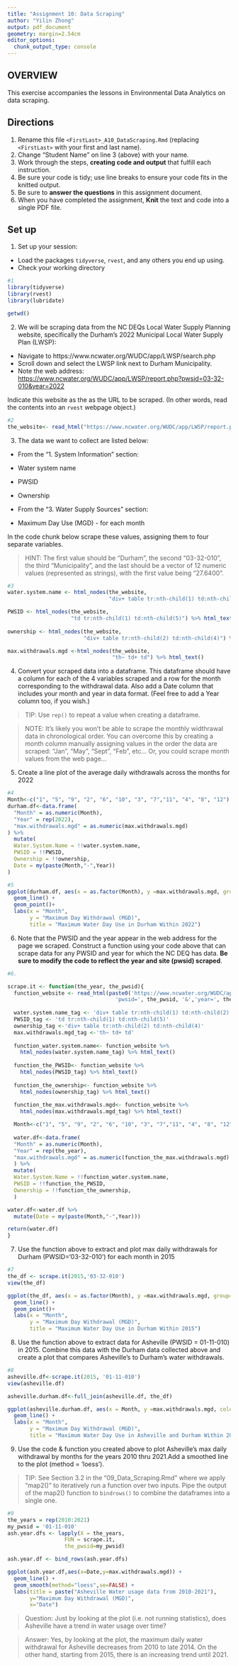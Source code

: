 ```yaml
---
title: "Assignment 10: Data Scraping"
author: "Yilin Zhong"
output: pdf_document
geometry: margin=2.54cm
editor_options: 
  chunk_output_type: console
---
```


## OVERVIEW

This exercise accompanies the lessons in Environmental Data Analytics on data scraping. 

## Directions
1. Rename this file `<FirstLast>_A10_DataScraping.Rmd` (replacing `<FirstLast>` with your first and last name).
2. Change "Student Name" on line 3 (above) with your name.
3. Work through the steps, **creating code and output** that fulfill each instruction.
4. Be sure your code is tidy; use line breaks to ensure your code fits in the knitted output.
5. Be sure to **answer the questions** in this assignment document.
6. When you have completed the assignment, **Knit** the text and code into a single PDF file.


## Set up 
1. Set up your session:

* Load the packages `tidyverse`, `rvest`, and any others you end up using.
* Check your working directory

```r
#1
library(tidyverse)
library(rvest)
library(lubridate)

getwd()

```

2. We will be scraping data from the NC DEQs Local Water Supply Planning website, specifically the Durham's 2022 Municipal Local Water Supply Plan (LWSP): 
 * Navigate to https://www.ncwater.org/WUDC/app/LWSP/search.php
 * Scroll down and select the LWSP link next to Durham Municipality. 
 * Note the web address: <https://www.ncwater.org/WUDC/app/LWSP/report.php?pwsid=03-32-010&year=2022>
 
Indicate this website as the as the URL to be scraped. (In other words, read the contents into an `rvest` webpage object.)

```r
#2
the_website<- read_html("https://www.ncwater.org/WUDC/app/LWSP/report.php?pwsid=03-32-010&year=2022")

```

3. The data we want to collect are listed below:

* From the "1. System Information" section:
 * Water system name
 * PWSID
 * Ownership
 
* From the "3. Water Supply Sources" section:
 * Maximum Day Use (MGD) - for each month

In the code chunk below scrape these values, assigning them to four separate variables.

>HINT: The first value should be "Durham", the second "03-32-010", the third "Municipality", and the last should be a vector of 12 numeric values (represented as strings), with the first value being "27.6400".

```r
#3
water.system.name <- html_nodes(the_website, 
                                "div+ table tr:nth-child(1) td:nth-child(2)") %>% html_text()

PWSID <- html_nodes(the_website, 
                    "td tr:nth-child(1) td:nth-child(5)") %>% html_text()
  
ownership <- html_nodes(the_website, 
                        "div+ table tr:nth-child(2) td:nth-child(4)") %>% html_text()

max.withdrawals.mgd <-html_nodes(the_website, 
                                 "th~ td+ td") %>% html_text() 

```


4. Convert your scraped data into a dataframe. This dataframe should have a column for each of the 4 variables scraped and a row for the month corresponding to the withdrawal data. Also add a Date column that includes your month and year in data format. (Feel free to add a Year column too, if you wish.)

>TIP: Use `rep()` to repeat a value when creating a dataframe.

>NOTE: It's likely you won't be able to scrape the monthly widthrawal data in chronological order. You can overcome this by creating a month column manually assigning values in the order the data are scraped: "Jan", "May", "Sept", "Feb", etc... Or, you could scrape month values from the web page...

5. Create a line plot of the average daily withdrawals across the months for 2022

```r
#4
Month<-c("1", "5", "9", "2", "6", "10", "3", "7","11", "4", "8", "12")
durham.df<-data.frame(
  "Month" = as.numeric(Month),
  "Year" = rep(2022),
  "max.withdrawals.mgd" = as.numeric(max.withdrawals.mgd) 
) %>% 
  mutate(
  Water.System.Name = !!water.system.name,
  PWSID = !!PWSID,
  Ownership = !!ownership,
  Date = my(paste(Month,"-",Year))
)

#5
ggplot(durham.df, aes(x = as.factor(Month), y =max.withdrawals.mgd, group=1 )) +
  geom_line() +
  geom_point()+
  labs(x = "Month", 
       y = "Maximum Day Withdrawal (MGD)",
       title = "Maximum Water Day Use in Durham Within 2022")

```

6. Note that the PWSID and the year appear in the web address for the page we scraped. Construct a function using your code above that can scrape data for any PWSID and year for which the NC DEQ has data. **Be sure to modify the code to reflect the year and site (pwsid) scraped**.

```r
#6.

scrape.it <- function(the_year, the_pwsid){
  function_website <- read_html(paste0('https://www.ncwater.org/WUDC/app/LWSP/report.php?', 
                                  'pwsid=', the_pwsid, '&','year=', the_year))
  
  water.system.name_tag <- 'div+ table tr:nth-child(1) td:nth-child(2)'
  PWSID_tag <- 'td tr:nth-child(1) td:nth-child(5)' 
  ownership_tag <-'div+ table tr:nth-child(2) td:nth-child(4)' 
  max.withdrawals.mgd_tag <-'th~ td+ td'
  
  function_water.system.name<- function_website %>% 
    html_nodes(water.system.name_tag) %>% html_text()
  
  function_the_PWSID<- function_website %>% 
    html_nodes(PWSID_tag) %>% html_text()
  
  function_the_ownership<- function_website %>% 
    html_nodes(ownership_tag) %>% html_text()
  
  function_the_max.withdrawals.mgd<- function_website %>%
    html_nodes(max.withdrawals.mgd_tag) %>% html_text()

  Month<-c("1", "5", "9", "2", "6", "10", "3", "7","11", "4", "8", "12")
    
  water.df<-data.frame(
  "Month" = as.numeric(Month),
  "Year" = rep(the_year),
  "max.withdrawals.mgd" = as.numeric(function_the_max.withdrawals.mgd) 
  ) %>% 
  mutate(
  Water.System.Name = !!function_water.system.name,
  PWSID = !!function_the_PWSID,
  Ownership = !!function_the_ownership,
  )

water.df<-water.df %>% 
  mutate(Date = my(paste(Month,"-",Year)))

return(water.df)
}

```



7. Use the function above to extract and plot max daily withdrawals for Durham (PWSID='03-32-010') for each month in 2015

```r
#7
the_df <- scrape.it(2015,'03-32-010')
view(the_df)

ggplot(the_df, aes(x = as.factor(Month), y =max.withdrawals.mgd, group=1 )) +
  geom_line() +
  geom_point()+
  labs(x = "Month", 
       y = "Maximum Day Withdrawal (MGD)",
       title = "Maximum Water Day Use in Durham Within 2015")

```

8. Use the function above to extract data for Asheville (PWSID = 01-11-010) in 2015. Combine this data with the Durham data collected above and create a plot that compares Asheville's to Durham's water withdrawals.

```r
#8
asheville.df<-scrape.it(2015, '01-11-010')
view(asheville.df)

asheville.durham.df<-full_join(asheville.df, the_df)

ggplot(asheville.durham.df, aes(x = Month, y =max.withdrawals.mgd, color=Water.System.Name)) +
  geom_line() +
  labs(x = "Month", 
       y = "Maximum Day Withdrawal (MGD)",
       title = "Maximum Water Day Use in Asheville and Durham Within 2015")
```


9. Use the code & function you created above to plot Asheville's max daily withdrawal by months for the years 2010 thru 2021.Add a smoothed line to the plot (method = 'loess').

> TIP: See Section 3.2 in the "09_Data_Scraping.Rmd" where we apply "map2()" to iteratively run a function over two inputs. Pipe the output of the map2() function to `bindrows()` to combine the dataframes into a single one. 

```r
#9 
the_years = rep(2010:2021)
my_pwsid = '01-11-010'
ash.year.dfs <- lapply(X = the_years,
                  FUN = scrape.it,
                  the_pwsid=my_pwsid)

ash.year.df <- bind_rows(ash.year.dfs)

ggplot(ash.year.df,aes(x=Date,y=max.withdrawals.mgd)) + 
  geom_line() + 
  geom_smooth(method="loess",se=FALSE) +
  labs(title = paste("Asheville Water usage data from 2010-2021"),
       y="Maximum Day Withdrawal (MGD)",
       x="Date")

```

> Question: Just by looking at the plot (i.e. not running statistics), does Asheville have a trend in water usage over time?

>Answer: Yes, by looking at the plot, the maximum daily water withdrawal for Asheville decreases from 2010 to late 2014. On the other hand, starting from 2015, there is an increasing trend until 2021.


